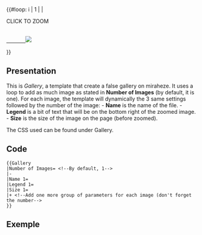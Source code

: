 <includeonly>
<div class="gallery">
{{#loop: i
| 1
| {{{Number of Images|1}}}
|<div class="image">
    <p class="zoom">CLICK TO ZOOM</p>
    <a
        href="{{icon|Name={{{Name {{#var: i}}|}}} }}"
        data-lightbox="image-{{#var: image}}"
        data-title="{{{Legend {{#var: i}}|}}}"
    >
        <img
            src="{{icon|Name={{{Name {{#var: i}}|}}} | Size={{{Size {{#var: i}}|}}} }}"
    /></a>
</div>
}}
</div>
</includeonly>

<noinclude>
== Presentation ==
This is ''Gallery'', a template that create a false gallery on miraheze.
It uses a loop to add as much image as stated in '''Number of Images''' (by default, it is one).
For each image, the template will dynamically the 3 same settings followed by the number of the image: 
- '''Name''' is the name of the file.
- '''Legend''' is a bit of text that will be on the bottom right of the zoomed image.
- '''Size''' is the size of the image on the page (before zoomed).

The CSS used can be found under Gallery.

== Code ==
<pre>
{{Gallery
|Number of Images= <!--By default, 1-->
|-
|Name 1= 
|Legend 1=
|Size 1=
|+ <!--Add one more group of parameters for each image (don't forget the number-->
}}
</pre>
== Exemple ==


</noinclude>